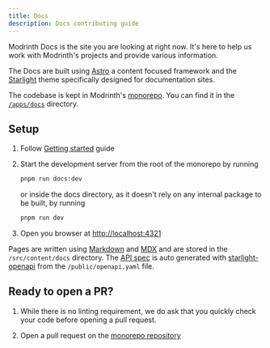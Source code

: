 ```yaml
---
title: Docs
description: Docs contributing guide
---
```



Modrinth Docs is the site you are looking at right now. It's here to help us work with Modrinth's projects and provide various information.

The Docs are built using [Astro](https://astro.build) a content focused framework and the [Starlight](https://starlight.astro.build) theme specifically designed for documentation sites.

The codebase is kept in Modrinth's [monorepo](https://github.com/modrinth/code). You can find it in the [`/apps/docs`](https://github.com/modrinth/code/tree/main/apps/docs) directory.

## Setup

<Steps>

1. Follow [Getting started](/contributing/getting-started#installation) guide

2. Start the development server from the root of the monorepo by running
    ```bash
    pnpm run docs:dev
    ```
    
    or inside the docs directory, as it doesn't rely on any internal package to be built, by running
    ```bash
    pnpm run dev
    ```

2. Open you browser at [http://localhost:4321](http://localhost:4321)

</Steps>

Pages are written using [Markdown](https://www.markdownguide.org/basic-syntax) and [MDX](https://mdxjs.com) and are stored in the `/src/content/docs` directory.
The [API spec](/api) is auto generated with [starlight-openapi](https://github.com/HiDeoo/starlight-openapi) from the `/public/openapi.yaml` file.


## Ready to open a PR?

<Steps>

1. While there is no linting requirement, we do ask that you quickly check your code before opening a pull request.

1. Open a pull request on the [monorepo repository](https://github.com/modrinth/code)

</Steps>